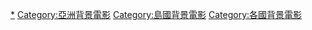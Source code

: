 {{DEFAULTSORT:Japan}}
[[Category:日本背景作品|*]]
[[Category:亞洲背景電影‎|Category:亞洲背景電影‎]]
[[Category:島國背景電影|Category:島國背景電影]]
[[Category:各國背景電影|Category:各國背景電影]]